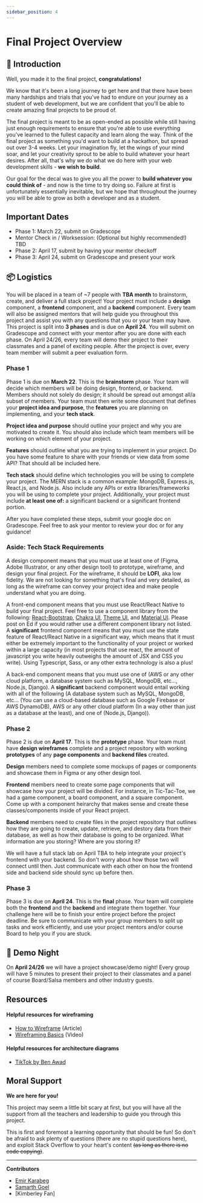 ```yaml
---
sidebar_position: 4
---
```


# Final Project Overview

## 🎉 Introduction

Well, you made it to the final project, **congratulations!**

We know that it's been a long journey to get here and that there have been many
hardships and trials that you've had to endure on your journey as a student of
web development, but we are confident that you'll be able to create amazing
final projects to be proud of.

The final project is meant to be as open-ended as possible while still having
just enough requirements to ensure that you're able to use everything you've
learned to the fullest capacity and learn along the way. Think of the final
project as something you'd want to build at a hackathon, but spread out over 3-4
weeks. Let your imagination fly, let the wings of your mind soar, and let your
creativity sprout to be able to build whatever your heart desires. After all,
that's why we do what we do here with your web development skills - **we wish to
build**.

Our goal for the decal was to give you all the power to **build whatever you
could think of** - and now is the time to try doing so. Failure at first is
unfortunately essentially inevitable, but we hope that throughout the journey
you will be able to grow as both a developer and as a student.

## Important Dates
* Phase 1: March 22, submit on Gradescope
* Mentor Check in / Worksession: (Optional but highly recommended!) TBD
* Phase 2: April 17, submit by having your mentor checkoff
* Phase 3: April 24, submit on Gradescope and present your work

## 📦 Logistics

You will be placed in a team of ~7 people with **TBA month** to brainstorm,
create, and deliver a full stack project! Your project must include a **design**
component, a **frontend** component, and a **backend** component. Every team
will also be assigned mentors that will help guide you throughout this project
and assist you with any questions that you or your team may have. This project
is split into **3 phases** and is due on **April 24**. You will submit on
Gradescope and connect with your mentor after you are done with each phase. On
April 24/26, every team will demo their project to their classmates and a panel
of exciting people. After the project is over, every team member will submit a
peer evaluation form.

### Phase 1

Phase 1 is due on **March 22**. This is the **brainstorm** phase. Your team
will decide which members will be doing design, frontend, or backend. Members should not solely do design; it should be spread out amongst all/a subset of members. Your team
must then write some document that defines your **project idea and purpose**,
the **features** you are planning on implementing, and your **tech stack**.

**Project idea and purpose** should outline your project and why you are
motivated to create it. You should also include which team members will be
working on which element of your project.

**Features** should outline what you are trying to implement in your project. Do
you have some feature to share with your friends or view data from some API?
That should all be included here.

**Tech stack** should define which technologies you will be using to complete
your project. The MERN stack is a common example: MongoDB, Express.js, React.js,
and Node.js. Also include any APIs or extra libraries/frameworks you will be
using to complete your project. Additionally, your project must include **at
least one of:** a significant backend or a significant frontend portion.

After you have completed these steps, submit your google doc on Gradescope. Feel free to ask your mentor to review your doc or for any guidance!

### Aside: Tech Stack Requirements

A design component means that you must use at least one of (Figma, Adobe
Illustrator, or any other design tool) to prototype, wireframe, and design your
final project. For the wireframe, it should be **LOFI**, aka low fidelity. We
are not looking for something that's final and very detailed, as long as the
wireframe can convey your project idea and make people understand what you are
doing.

A front-end component means that you must use React/React Native to build your
final project. Feel free to use a component library from the following:
[React-Bootstrap](https://react-bootstrap.github.io/getting-started/introduction),
[Chakra UI](https://chakra-ui.com/),
[Theme UI](https://theme-ui.com/getting-started), and
[Material UI](https://material-ui.com/). Please post on Ed if you would
rather use a different component library not listed. A **significant** frontend
component means that you must use the state feature of React/React Native in a
significant way, which means that it must either be extremely important to the
functionality of your project or worked within a large capacity (in most
projects that use react, the amount of javascript you write heavily outweighs
the amount of JSX and CSS you write). Using Typescript, Sass, or any other extra
technology is also a plus!

A back-end component means that you must use one of (AWS or any other cloud
platform, a database system such as MySQL, MongoDB, etc..., Node.js, Django). A
**significant** backend component would entail working with all of the following
(A database system such as MySQL, MongoDB, etc... (You can use a cloud-based
database such as Google Firebase or AWS DynamoDB), AWS or any other cloud
platform (In a way other than just as a database at the least), and one of
(Node.js, Django)).

### Phase 2

Phase 2 is due on **April 17**. This is the **prototype** phase. Your team
must have **design wireframes** complete and a project repository with working
**prototypes** of any **page components** and **backend files** created.

**Design** members need to complete some mockups of pages or components and
showcase them in Figma or any other design tool.

**Frontend** members need to create some page components that will showcase how
your project will be divided. For instance, in Tic-Tac-Toe, we had a game
component, a board component, and a square component. Come up with a component
heirarchy that makes sense and create these classes/components inside of your
React project.

**Backend** members need to create files in the project repository that outlines
how they are going to create, update, retrieve, and destory data from their
database, as well as how their database is going to be organized. What
information are you storing? Where are you storing it?

We will have a full stack lab on April TBA to help integrate your project's
frontend with your backend. So don't worry about how those two will connect
until then. Just communicate with each other on how the frontend side and
backend side should sync up before then.

### Phase 3

Phase 3 is due on **April 24**. This is the **final** phase. Your team will
complete both the **frontend** and the **backend** and integrate them together.
Your challenge here will be to finish your entire project before the project
deadline. Be sure to communicate with your group members to split up tasks and
work efficiently, and use your project mentors and/or course Board to help you
if you are stuck.

## 🌠 Demo Night

On **April 24/26** we will have a project showcase/demo night! Every group will
have 5 minutes to present their project to their classmates and a panel of
course Board/Salsa members and other industry guests.

## Resources

#### Helpful resources for wireframing

- [How to Wireframe](https://www.figma.com/blog/how-to-wireframe/) (Article)
- [Wireframing Basics](https://www.youtube.com/watch?v=aqdn7vVKygA) (Video)

#### Helpful resources for architecture diagrams

- [TikTok by Ben Awad](https://www.tiktok.com/@benawad/video/6933584439217769733?lang=en&is_copy_url=1&is_from_webapp=v1)

## Moral Support

**We are here for you!**

This project may seem a little bit scary at first, but you will have all the
support from all the teachers and leadership to guide you through this project.

This is first and foremost a learning opportunity that should be fun! So don't
be afraid to ask plenty of questions (there are no stupid questions here), and
exploit Stack Overflow to your heart's content ~~(as long as there is no code
copying)~~.

---

**Contributors**

- [Emir Karabeg](https://www.linkedin.com/in/emir-karabeg-53ab52196/)
- [Samarth Goel](https://www.linkedin.com/in/samarth-goel-1047b8187/)
- [Kimberley Fan]
